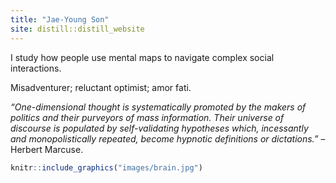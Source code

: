 ```yaml
---
title: "Jae-Young Son"
site: distill::distill_website
---
```


I study how people use mental maps to navigate complex social interactions.

Misadventurer; reluctant optimist; amor fati.

*"One-dimensional thought is systematically promoted by the makers of politics and their purveyors of mass information. Their universe of discourse is populated by self-validating hypotheses which, incessantly and monopolistically repeated, become hypnotic definitions or dictations."* --Herbert Marcuse.

```r
knitr::include_graphics("images/brain.jpg")
```
